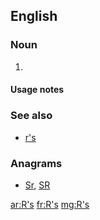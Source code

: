 {{also|RS|.rs|RS-|(RS)-|r's}}
==English==

===Noun===
{{head|en|noun plural form}}

# {{plural of|R|lang=en}}

====Usage notes====
{{U:en:plurals of letters}}

===See also===
* [[r's]]

===Anagrams===
* [[Sr#English|Sr]], [[SR#English|SR]]

[[ar:R's]]
[[fr:R's]]
[[mg:R's]]